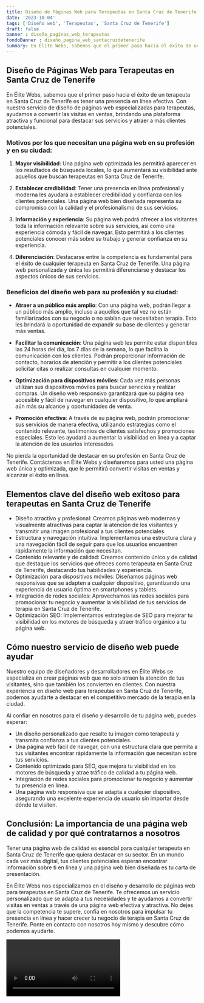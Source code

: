 ```yaml
---
title: Diseño de Páginas Web para Terapeutas en Santa Cruz de Tenerife
date: '2023-10-04'
tags: ['Diseño web', 'Terapeutas', 'Santa Cruz de Tenerife']
draft: false
banner : diseño_paginas_web_terapeutas
fondoBanner : diseño_pagina_web_santacruzdetenerife
summary: En Élite Webs, sabemos que el primer paso hacia el éxito de un terapeuta en Santa Cruz de Tenerife es tener una presencia en línea efectiva. Con nuestro servicio de diseño de páginas web especializadas para terapeutas, ayudamos a convertir las visitas en ventas, brindando una plataforma atractiva y funcional para destacar sus servicios y atraer a más clientes potenciales.
---
```


## Diseño de Páginas Web para Terapeutas en Santa Cruz de Tenerife

En Élite Webs, sabemos que el primer paso hacia el éxito de un terapeuta en Santa Cruz de Tenerife es tener una presencia en línea efectiva. Con nuestro servicio de diseño de páginas web especializadas para terapeutas, ayudamos a convertir las visitas en ventas, brindando una plataforma atractiva y funcional para destacar sus servicios y atraer a más clientes potenciales.

### Motivos por los que necesitan una página web en su profesión y en su ciudad:

1. **Mayor visibilidad**: Una página web optimizada les permitirá aparecer en los resultados de búsqueda locales, lo que aumentará su visibilidad ante aquellos que buscan terapeutas en Santa Cruz de Tenerife.

2. **Establecer credibilidad**: Tener una presencia en línea profesional y moderna les ayudará a establecer credibilidad y confianza con los clientes potenciales. Una página web bien diseñada representa su compromiso con la calidad y el profesionalismo de sus servicios.

3. **Información y experiencia**: Su página web podrá ofrecer a los visitantes toda la información relevante sobre sus servicios, así como una experiencia cómoda y fácil de navegar. Esto permitirá a los clientes potenciales conocer más sobre su trabajo y generar confianza en su experiencia.

4. **Diferenciación**: Destacarse entre la competencia es fundamental para el éxito de cualquier terapeuta en Santa Cruz de Tenerife. Una página web personalizada y única les permitirá diferenciarse y destacar los aspectos únicos de sus servicios.

### Beneficios del diseño web para su profesión y su ciudad:

- **Atraer a un público más amplio**: Con una página web, podrán llegar a un público más amplio, incluso a aquellos que tal vez no están familiarizados con su negocio o no sabían que necesitaban terapia. Esto les brindará la oportunidad de expandir su base de clientes y generar más ventas.

- **Facilitar la comunicación**: Una página web les permite estar disponibles las 24 horas del día, los 7 días de la semana, lo que facilita la comunicación con los clientes. Podrán proporcionar información de contacto, horarios de atención y permitir a los clientes potenciales solicitar citas o realizar consultas en cualquier momento.

- **Optimización para dispositivos móviles**: Cada vez más personas utilizan sus dispositivos móviles para buscar servicios y realizar compras. Un diseño web responsivo garantizará que su página sea accesible y fácil de navegar en cualquier dispositivo, lo que ampliará aún más su alcance y oportunidades de venta.

- **Promoción efectiva**: A través de su página web, podrán promocionar sus servicios de manera efectiva, utilizando estrategias como el contenido relevante, testimonios de clientes satisfechos y promociones especiales. Esto les ayudará a aumentar la visibilidad en línea y a captar la atención de los usuarios interesados.

No pierda la oportunidad de destacar en su profesión en Santa Cruz de Tenerife. Contáctenos en Élite Webs y diseñaremos para usted una página web única y optimizada, que le permitirá convertir visitas en ventas y alcanzar el éxito en línea.

<GifSeo />

<Cta />

## Elementos clave del diseño web exitoso para terapeutas en Santa Cruz de Tenerife

- Diseño atractivo y profesional: Creamos páginas web modernas y visualmente atractivas para captar la atención de los visitantes y transmitir una imagen profesional a tus clientes potenciales.
- Estructura y navegación intuitiva: Implementamos una estructura clara y una navegación fácil de seguir para que los usuarios encuentren rápidamente la información que necesitan.
- Contenido relevante y de calidad: Creamos contenido único y de calidad que destaque los servicios que ofreces como terapeuta en Santa Cruz de Tenerife, destacando tus habilidades y experiencia.
- Optimización para dispositivos móviles: Diseñamos páginas web responsivas que se adapten a cualquier dispositivo, garantizando una experiencia de usuario óptima en smartphones y tablets.
- Integración de redes sociales: Aprovechamos las redes sociales para promocionar tu negocio y aumentar la visibilidad de tus servicios de terapia en Santa Cruz de Tenerife.
- Optimización SEO: Implementamos estrategias de SEO para mejorar tu visibilidad en los motores de búsqueda y atraer tráfico orgánico a tu página web.

## Cómo nuestro servicio de diseño web puede ayudar

Nuestro equipo de diseñadores y desarrolladores en Élite Webs se especializa en crear páginas web que no solo atraen la atención de tus visitantes, sino que también los convierten en clientes. Con nuestra experiencia en diseño web para terapeutas en Santa Cruz de Tenerife, podemos ayudarte a destacar en el competitivo mercado de la terapia en la ciudad.

Al confiar en nosotros para el diseño y desarrollo de tu página web, puedes esperar:

- Un diseño personalizado que resalte tu imagen como terapeuta y transmita confianza a tus clientes potenciales.
- Una página web fácil de navegar, con una estructura clara que permita a tus visitantes encontrar rápidamente la información que necesitan sobre tus servicios.
- Contenido optimizado para SEO, que mejora tu visibilidad en los motores de búsqueda y atrae tráfico de calidad a tu página web.
- Integración de redes sociales para promocionar tu negocio y aumentar tu presencia en línea.
- Una página web responsiva que se adapta a cualquier dispositivo, asegurando una excelente experiencia de usuario sin importar desde dónde te visiten.

## Conclusión: La importancia de una página web de calidad y por qué contratarnos a nosotros

Tener una página web de calidad es esencial para cualquier terapeuta en Santa Cruz de Tenerife que quiera destacar en su sector. En un mundo cada vez más digital, tus clientes potenciales esperan encontrar información sobre ti en línea y una página web bien diseñada es tu carta de presentación.

En Élite Webs nos especializamos en el diseño y desarrollo de páginas web para terapeutas en Santa Cruz de Tenerife. Te ofrecemos un servicio personalizado que se adapta a tus necesidades y te ayudamos a convertir visitas en ventas a través de una página web efectiva y atractiva. No dejes que la competencia te supere, confía en nosotros para impulsar tu presencia en línea y hacer crecer tu negocio de terapia en Santa Cruz de Tenerife. Ponte en contacto con nosotros hoy mismo y descubre cómo podemos ayudarte.

<Video />

<CtaBot job='Terapeutas' city='Santa Cruz de Tenerife'/>

<Gmaps query='Santa Cruz de Tenerife+españa+maps' />